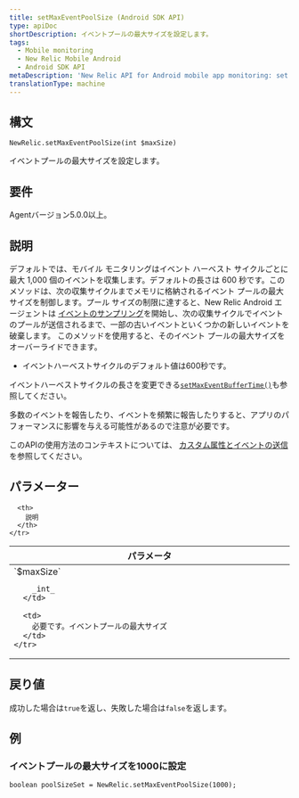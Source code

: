 ```yaml
---
title: setMaxEventPoolSize (Android SDK API)
type: apiDoc
shortDescription: イベントプールの最大サイズを設定します。
tags:
  - Mobile monitoring
  - New Relic Mobile Android
  - Android SDK API
metaDescription: 'New Relic API for Android mobile app monitoring: set maximum event pool size.'
translationType: machine
---
```


## 構文

```
NewRelic.setMaxEventPoolSize(int $maxSize)
```

イベントプールの最大サイズを設定します。

## 要件

Agentバージョン5.0.0以上。

## 説明

デフォルトでは、モバイル モニタリングはイベント ハーベスト サイクルごとに最大 1,000 個のイベントを収集します。デフォルトの長さは 600 秒です。このメソッドは、次の収集サイクルまでメモリに格納されるイベント プールの最大サイズを制御します。プール サイズの制限に達すると、New Relic Android エージェントは [イベントのサンプリング](/docs/agents/manage-apm-agents/agent-data/new-relic-events-limits-sampling)を開始し、次の収集サイクルでイベントのプールが送信されるまで、一部の古いイベントといくつかの新しいイベントを破棄します。 このメソッドを使用すると、そのイベント プールの最大サイズをオーバーライドできます。

* イベントハーベストサイクルのデフォルト値は600秒です。

イベントハーベストサイクルの長さを変更できる[`setMaxEventBufferTime()`](/docs/mobile-monitoring/new-relic-mobile-android/android-sdk-api/setmaxeventbuffertime-android-sdk-api)も参照してください。

<Callout variant="important">
  多数のイベントを報告したり、イベントを頻繁に報告したりすると、アプリのパフォーマンスに影響を与える可能性があるので注意が必要です。
</Callout>

このAPIの使用方法のコンテキストについては、 [カスタム属性とイベントの送信](/docs/mobile-monitoring/new-relic-mobile-android/install-configure/work-android-sdk-api#attributes-events-insights)を参照してください。

## パラメーター

<table>
  <thead>
    <tr>
      <th width="25%">
        パラメータ
      </th>

      <th>
        説明
      </th>
    </tr>
  </thead>

  <tbody>
    <tr>
      <td>
        `$maxSize`

        _int_
      </td>

      <td>
        必要です。イベントプールの最大サイズ
      </td>
    </tr>
  </tbody>
</table>

## 戻り値

成功した場合は`true`を返し、失敗した場合は`false`を返します。

## 例

### イベントプールの最大サイズを1000に設定

```
boolean poolSizeSet = NewRelic.setMaxEventPoolSize(1000);
```